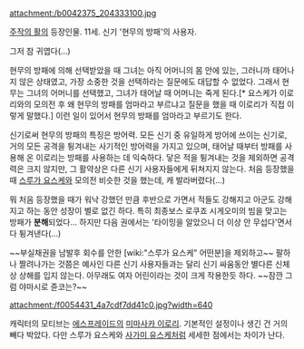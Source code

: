 attachment:/b0042375_204333100.jpg

[[주작의 활]]의 등장인물. 11세.
신기 '현무의 방패'의 사용자.

그저 참 귀엽다(...)

현무의 방패에 의해 선택받았을 때 그녀는 아직 어머니의 몸 안에 있는, 그러니까 태어나지 않은 상태였고, 가장 소중한 것을 선택하라는 질문에도 대답할 수 없었다. 그래서 현무는 그녀의 어머니를 선택했고, 그녀가 태어날 때 어머니는 죽게 된다.[* 요스케가 이로리와의 모의전 후 왜 현무의 방패를 엄마라고 부르냐고 질문을 했을 때 이로리가 직접 이렇게 말했다.] 이런 일이 있어서 현무의 방패를 엄마라고 부르기도 한다.

신기로써 현무의 방패의 특징은 방어력. 모든 신기 중 유일하게 방어에 쓰이는 신기로, 거의 모든 공격을 튕겨내는 사기적인 방어력을 가지고 있으며, 태어날 때부터 방패를 사용해 온 이로리는 방패를 사용하는 데 익숙하다. 닿은 적을 튕겨내는 것을 제외하면 공격력은 크지 않지만, 그 활약상은 다른 신기 사용자들에게 뒤쳐지지 않는다. 처음 등장했을 때 [[스루가 요스케]]와 모의전 비슷한 것을 했는데, 캐 발라버렸다(...) 

뭐 처음 등장했을 때가 워낙 강했던 만큼 후반으로 가면서 적들도 강해지고 아군도 강해지고 하는 동안 성장이 별로 없긴 하다. 특히 최종보스 로쿠죠 시게오미의 빔을 맞고는 방패가 '''분해'''되었다... 하지만 다음 권에서는 '타이밍을 알았으니 더 이상 안 무섭다'면서 다 튕겨낸다(...)

~~부실채권을 남발후 회수를 안한 [wiki:"스루가 요스케" 어떤분]을 제외하고~~ 팔하나 짤려나가는 것쯤은 예사인 다른 신기 사용자들과는 달리 신기 싸움동안 별다른 신체상 상해를 입지 않는다. 아무래도 여자 어린이라는 것이 크게 작용한듯 하다. ~~잠깐 그럼 야마시로 쥰코는?~~

attachment:/f0054431_4a7cdf7dd41c0.jpg?width=640

캐릭터의 모티브는 [[에스프레이드]]의 [[미마사카 이로리]]. 기본적인 설정이나 생긴 건 거의 빼다 박았다. 다만 스루가 요스케와 [[사가미 유스케]]처럼 세세한 점에서는 차이가 난다.
